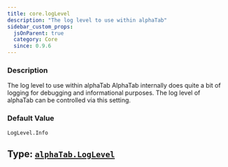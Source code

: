 ```yaml
---
title: core.logLevel
description: "The log level to use within alphaTab"
sidebar_custom_props:
  jsOnParent: true
  category: Core
  since: 0.9.6
---
```




<SettingsHeader />

### Description
The log level to use within alphaTab AlphaTab internally does quite a bit of logging for debugging and informational purposes. The log level of alphaTab can be controlled via this setting.


### Default Value

`LogLevel.Info`

## Type: [`alphaTab.LogLevel`](/docs/reference/types/loglevel.mdx)


<LogLevelDocs />